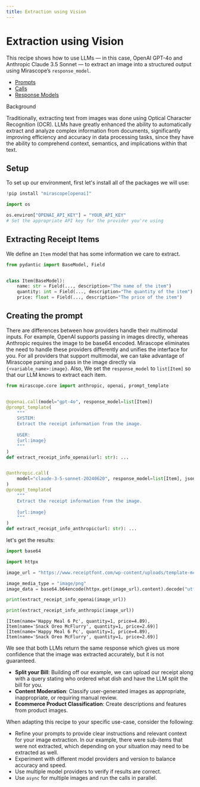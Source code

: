 ```yaml
---
title: Extraction using Vision
---
```


# Extraction using Vision

This recipe shows how to use LLMs — in this case, OpenAI GPT-4o and Anthropic Claude 3.5 Sonnet — to extract an image into a structured output using Mirascope’s `response_model`.

<Info title="Mirascope Concepts Used">
<ul>
<li><a href="../../../learn/prompts/">Prompts</a></li>
<li><a href="../../../learn/calls/">Calls</a></li>
<li><a href="../../../learn/response_models/">Response Models</a></li>
</ul>
</Info>

<div class="admonition note">
<p class="admonition-title">Background</p>
<p>
Traditionally, extracting text from images was done using Optical Character Recognition (OCR). LLMs have greatly enhanced the ability to automatically extract and analyze complex information from documents, significantly improving efficiency and accuracy in data processing tasks, since they have the ability to comprehend context, semantics, and implications within that text.
</p>
</div>

## Setup

To set up our environment, first let's install all of the packages we will use:


```python
!pip install "mirascope[openai]"
```


```python
import os

os.environ["OPENAI_API_KEY"] = "YOUR_API_KEY"
# Set the appropriate API key for the provider you're using
```

## Extracting Receipt Items

We define an `Item` model that has some information we care to extract.


```python
from pydantic import BaseModel, Field


class Item(BaseModel):
    name: str = Field(..., description="The name of the item")
    quantity: int = Field(..., description="The quantity of the item")
    price: float = Field(..., description="The price of the item")
```

## Creating the prompt

There are differences between how providers handle their multimodal inputs. For example, OpenAI supports passing in images directly, whereas Anthropic requires the image to be base64 encoded. Mirascope eliminates the need to handle these providers differently and unifies the interface for you. For all providers that support multimodal, we can take advantage of Mirascope parsing and pass in the image directly via `{<variable_name>:image}`.
Also, We set the `response_model` to `list[Item]` so that our LLM knows to extract each item.



```python
from mirascope.core import anthropic, openai, prompt_template


@openai.call(model="gpt-4o", response_model=list[Item])
@prompt_template(
    """
    SYSTEM:
    Extract the receipt information from the image.
    
    USER:
    {url:image}
    """
)
def extract_receipt_info_openai(url: str): ...


@anthropic.call(
    model="claude-3-5-sonnet-20240620", response_model=list[Item], json_mode=True
)
@prompt_template(
    """
    Extract the receipt information from the image.
    
    {url:image}
    """
)
def extract_receipt_info_anthropic(url: str): ...
```

let's get the results:


```python
import base64

import httpx

image_url = "https://www.receiptfont.com/wp-content/uploads/template-mcdonalds-1-screenshot-fit.png"

image_media_type = "image/png"
image_data = base64.b64encode(httpx.get(image_url).content).decode("utf-8")

print(extract_receipt_info_openai(image_url))

print(extract_receipt_info_anthropic(image_url))
```

    [Item(name='Happy Meal 6 Pc', quantity=1, price=4.89), Item(name='Snack Oreo McFlurry', quantity=1, price=2.69)]
    [Item(name='Happy Meal 6 Pc', quantity=1, price=4.89), Item(name='Snack Oreo McFlurry', quantity=1, price=2.69)]


We see that both LLMs return the same response which gives us more confidence that the image was extracted accurately, but it is not guaranteed.

<Info title="Additional Real-World Examples">
<ul>
<li><b>Split your Bill</b>: Building off our example, we can upload our receipt along with a query stating who ordered what dish and have the LLM split the bill for you.</li>
<li><b>Content Moderation</b>: Classify user-generated images as appropriate, inappropriate, or requiring manual review.</li>
<li><b>Ecommerce Product Classification</b>: Create descriptions and features from product images.</li>
</ul>
</Info>

When adapting this recipe to your specific use-case, consider the following:

- Refine your prompts to provide clear instructions and relevant context for your image extraction. In our example, there were sub-items that were not extracted, which depending on your situation may need to be extracted as well.
- Experiment with different model providers and version to balance accuracy and speed.
- Use multiple model providers to verify if results are correct.
- Use `async` for multiple images and run the calls in parallel.

